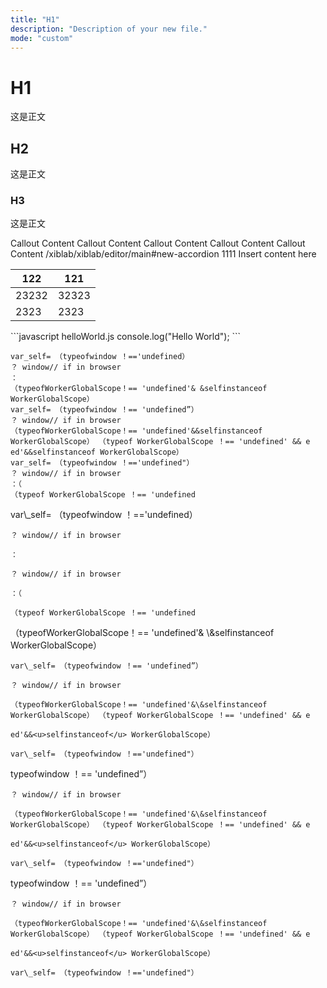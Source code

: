 ```yaml
---
title: "H1"
description: "Description of your new file."
mode: "custom"
---
```


# H1

这是正文

## H2

这是正文

### H3

这是正文

<Info>
  Callout Content
</Info>

<Check>
  Callout Content
</Check>

<Note>
  Callout Content
</Note>

<Tip>
  Callout Content
</Tip>

<Warning>
  Callout Content
</Warning>

<Accordion title="New Accordion" defaultOpen="false">
  /xiblab/xiblab/editor/main#new-accordion
</Accordion>

<CardGroup cols="2">
  <Card title="Card" icon="sparkles">
    1111
  </Card>

  <Card title="Card" icon="sparkles" />

  <Card title="Card" icon="sparkles" />
</CardGroup>

<Card title="New Card" icon="bolt">
  Insert content here
</Card>

| 122   | 121   |
| ----- | ----- |
| 23232 | 32323 |
| 2323  | 2323  |

<CodeGroup>
  ```javascript helloWorld.js
  console.log("Hello World");
  ```
</CodeGroup>

```
var_self= （typeofwindow ！=='undefined）
？ window// if in browser
：
（typeofWorkerGlobalScope！== 'undefined'& &selfinstanceof WorkerGlobalScope）
var_self= （typeofwindow ！== 'undefined”）
？ window// if in browser
（typeofWorkerGlobalScope！== 'undefined'&&selfinstanceof WorkerGlobalScope） （typeof WorkerGlobalScope ！== 'undefined' && e
ed'&&selfinstanceof WorkerGlobalScope）
var_self= （typeofwindow ！=='undefined"）
？ window// if in browser
：（
（typeof WorkerGlobalScope ！== 'undefined
```

<AccordionGroup>
  <Accordion title="New Accordion" defaultOpen="false">
    var\_self= （typeofwindow ！=='undefined）

    ？ window// if in browser

    ：

    ？ window// if in browser

    ：（

    （typeof WorkerGlobalScope ！== 'undefined
  </Accordion>

  <Accordion title="New Accordion" defaultOpen="false">
    （typeofWorkerGlobalScope！== 'undefined'& \&selfinstanceof WorkerGlobalScope）

    var\_self= （typeofwindow ！== 'undefined”）

    ？ window// if in browser

    （typeofWorkerGlobalScope！== 'undefined'&\&selfinstanceof WorkerGlobalScope） （typeof WorkerGlobalScope ！== 'undefined' && e

    ed'&&<u>selfinstanceof</u> WorkerGlobalScope）

    var\_self= （typeofwindow ！=='undefined"）
  </Accordion>
</AccordionGroup>

<Tabs>
  <Tab title="Tab 1">
    typeofwindow ！== 'undefined”）

    ？ window// if in browser

    （typeofWorkerGlobalScope！== 'undefined'&\&selfinstanceof WorkerGlobalScope） （typeof WorkerGlobalScope ！== 'undefined' && e

    ed'&&<u>selfinstanceof</u> WorkerGlobalScope）

    var\_self= （typeofwindow ！=='undefined"）
  </Tab>

  <Tab title="Tab 2">
    typeofwindow ！== 'undefined”）

    ？ window// if in browser

    （typeofWorkerGlobalScope！== 'undefined'&\&selfinstanceof WorkerGlobalScope） （typeof WorkerGlobalScope ！== 'undefined' && e

    ed'&&<u>selfinstanceof</u> WorkerGlobalScope）

    var\_self= （typeofwindow ！=='undefined"）
  </Tab>
</Tabs>